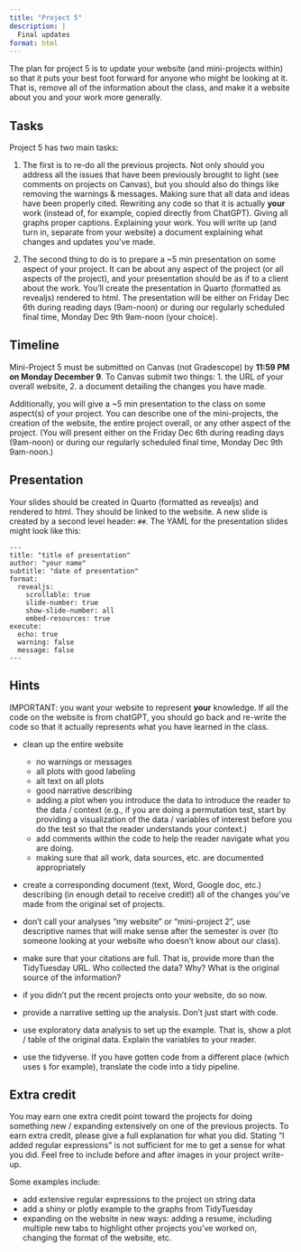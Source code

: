```yaml
---
title: "Project 5"
description: |
  Final updates
format: html
---
```


The plan for project 5 is to update your website (and mini-projects within) so that it puts your best foot forward for anyone who might be looking at it. That is, remove all of the information about the class, and make it a website about you and your work more generally.

## Tasks

Project 5 has two main tasks:

1. The first is to re-do all the previous projects. Not only should you address all the issues that have been previously brought to light (see comments on projects on Canvas), but you should also do things like removing the warnings & messages.  Making sure that all data and ideas have been properly cited.  Rewriting any code so that it is actually **your** work (instead of, for example, copied directly from ChatGPT). Giving all graphs proper captions. Explaining your work.  You will write up (and turn in, separate from your website) a document explaining what changes and updates you've made.

2. The second thing to do is to prepare a ~5 min presentation on some aspect of your project.  It can be about any aspect of the project (or all aspects of the project), and your presentation should be as if to a client about the work.  You'll create the presentation in Quarto (formatted as revealjs) rendered to html.  The presentation will be either on Friday Dec 6th during reading days (9am-noon) or during our regularly scheduled final time, Monday Dec 9th 9am-noon (your choice).


## Timeline

Mini-Project 5 must be submitted on Canvas (not Gradescope) by **11:59 PM on Monday December 9**.  To Canvas submit two things:  1. the URL of your overall website, 2. a document detailing the changes you have made.

Additionally, you will give a ~5 min presentation to the class on some aspect(s) of your project.  You can describe one of the mini-projects, the creation of the website, the entire project overall, or any other aspect of the project.  (You will present either on the Friday Dec 6th during reading days (9am-noon) or during our regularly scheduled final time, Monday Dec 9th 9am-noon.)

## Presentation

Your slides should be created in Quarto (formatted as revealjs) and rendered to html.  They should be linked to the website. A new slide is created by a second level header: `##`.  The YAML for the presentation slides might look like this:

```
---
title: "title of presentation"
author: "your name"
subtitle: "date of presentation"
format:
  revealjs:
    scrollable: true
    slide-number: true
    show-slide-number: all
    embed-resources: true
execute:
  echo: true
  warning: false
  message: false
---
```



## Hints

IMPORTANT:  you want your website to represent **your** knowledge.  If all the code on the website is from chatGPT, you should go back and re-write the code so that it actually represents what you have learned in the class.

  * clean up the entire website
     - no warnings or messages
     - all plots with good labeling
     - alt text on all plots
     - good narrative describing 
     - adding a plot when you introduce the data to introduce the reader to the data / context  (e.g., if you are doing a permutation test, start by providing a visualization of the data / variables of interest before you do the test so that the reader understands your context.)
     - add comments within the code to help the reader navigate what you are doing.
     - making sure that all work, data sources, etc. are documented appropriately
     
  * create a corresponding document (text, Word, Google doc, etc.) describing (in enough detail to receive credit!) all of the changes you've made from the original set of projects.
  
  * don't call your analyses "my website" or "mini-project 2", use descriptive names that will make sense after the semester is over (to someone looking at your website who doesn't know about our class).
  
  * make sure that your citations are full.  That is, provide more than the TidyTuesday URL. Who collected the data? Why? What is the original source of the information?
  
  * if you didn't put the recent projects onto your website, do so now.
  
  * provide a narrative setting up the analysis.  Don't just start with code.
  
  * use exploratory data analysis to set up the example.  That is, show a plot / table of the original data.  Explain the variables to your reader.
  
  * use the tidyverse.  If you have gotten code from a different place (which uses `$` for example), translate the code into a tidy pipeline.


## Extra credit

You may earn one extra credit point toward the projects for doing something new / expanding extensively on one of the previous projects. To earn extra credit, please give a full explanation for what you did.  Stating "I added regular expressions" is not sufficient for me to get a sense for what you did.  Feel free to include before and after images in your project write-up.

Some examples include:

   - add extensive regular expressions to the project on string data
   - add a shiny or plotly example to the graphs from TidyTuesday
   - expanding on the website in new ways: adding a resume, including multiple new tabs to highlight other projects you've worked on, changing the format of the website, etc.

  
  
  

